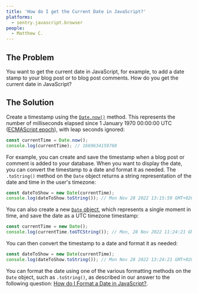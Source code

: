 ```yaml
---
title: 'How do I get the Current Date in JavaScript?'
platforms: 
  - sentry.javascript.browser
people: 
  - Matthew C.
---
```


## The Problem

You want to get the current date in JavaScript, for example, to add a date stamp to your blog post or to blog post comments. How do you get the current date in JavaScript?

## The Solution

Create a timestamp using the [`Date.now()`](https://developer.mozilla.org/en-US/docs/Web/JavaScript/Reference/Global_Objects/Date/now) method. This represents the number of milliseconds elapsed since 1 January 1970 00:00:00 UTC ([ECMAScript epoch](https://tc39.es/ecma262/multipage/numbers-and-dates.html#sec-time-values-and-time-range)), with leap seconds ignored:

```javascript
const currentTime = Date.now();
console.log(currentTime); // 1669634159760
```

For example, you can create and save the timestamp when a blog post or comment is added to your database. When you want to display the date, you can convert the timestamp to a date and format it as needed. The `.toString()` method on the `Date` object returns a string representation of the date and time in the user's timezone:

```javascript
const dateToShow = new Date(currentTime);
console.log(dateToShow.toString()); // Mon Nov 28 2022 13:15:59 GMT+0200 (South Africa Standard Time)
```

You can also create a new [`Date` object](https://developer.mozilla.org/en-US/docs/Web/JavaScript/Reference/Global_Objects/Date), which represents a single moment in time, and save the date as a UTC timezone timestamp:

```javascript
const currentTime = new Date();
console.log(currentTime.toUTCString()); // Mon, 28 Nov 2022 11:24:21 GMT
```

You can then convert the timestamp to a date and format it as needed:

```javascript
const dateToShow = new Date(currentTime);
console.log(dateToShow.toString()); // Mon Nov 28 2022 13:24:21 GMT+0200 (South Africa Standard Time)
```

You can format the date using one of the various formatting methods on the `Date` object, such as `.toString()`, as described in our answer to the following question: [How do I Format a Date in JavaScript?](https://sentry.io/answers/how-do-i-format-a-date-in-javascript).
